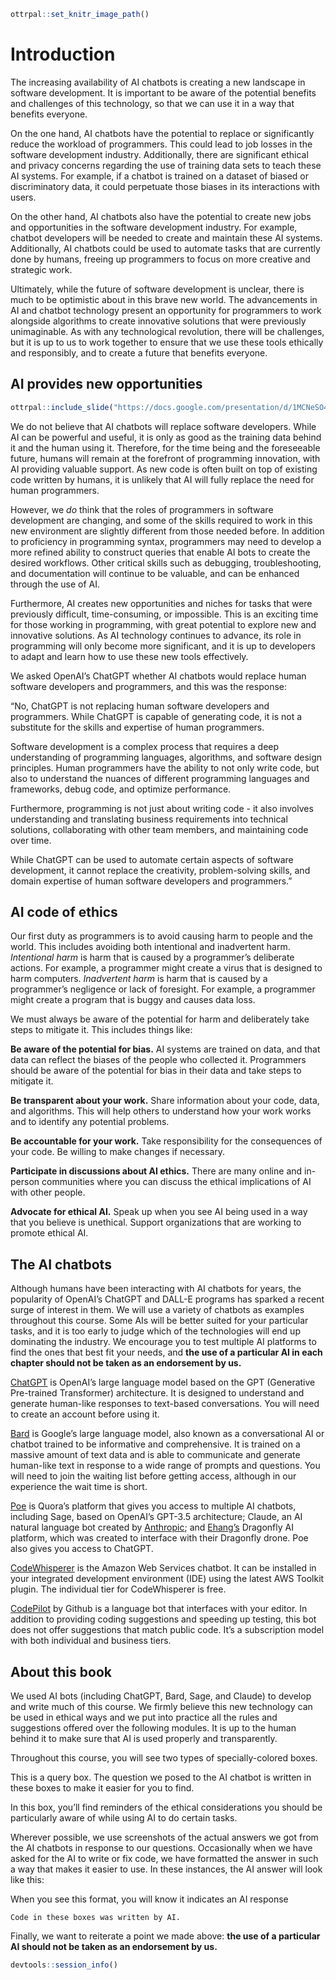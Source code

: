 
```r
ottrpal::set_knitr_image_path()
```

# Introduction

The increasing availability of AI chatbots is creating a new landscape in software development. It is important to be aware of the potential benefits and challenges of this technology, so that we can use it in a way that benefits everyone.

On the one hand, AI chatbots have the potential to replace or significantly reduce the workload of programmers. This could lead to job losses in the software development industry. Additionally, there are significant ethical and privacy concerns regarding the use of training data sets to teach these AI systems. For example, if a chatbot is trained on a dataset of biased or discriminatory data, it could perpetuate those biases in its interactions with users.

On the other hand, AI chatbots also have the potential to create new jobs and opportunities in the software development industry. For example, chatbot developers will be needed to create and maintain these AI systems. Additionally, AI chatbots could be used to automate tasks that are currently done by humans, freeing up programmers to focus on more creative and strategic work.

Ultimately, while the future of software development is unclear, there is much to be optimistic about in this brave new world. The advancements in AI and chatbot technology present an opportunity for programmers to work alongside algorithms to create innovative solutions that were previously unimaginable. As with any technological revolution, there will be challenges, but it is up to us to work together to ensure that we use these tools ethically and responsibly, and to create a future that benefits everyone.

## AI provides new opportunities

```r
ottrpal::include_slide("https://docs.google.com/presentation/d/1MCNeSO4aOm1iESWDLOGTcx3aLEbnu8UttV0QGVAeafE/edit#slide=id.g22e15d27e55_4_0")
```


We do not believe that AI chatbots will replace software developers. While AI can be powerful and useful, it is only as good as the training data behind it and the human using it. Therefore, for the time being and the foreseeable future, humans will remain at the forefront of programming innovation, with AI providing valuable support. As new code is often built on top of existing code written by humans, it is unlikely that AI will fully replace the need for human programmers.

However, we _do_ think that the roles of programmers in software development are changing, and some of the skills required to work in this new environment are slightly different from those needed before. In addition to proficiency in programming syntax, programmers may need to develop a more refined ability to construct queries that enable AI bots to create the desired workflows. Other critical skills such as debugging, troubleshooting, and documentation will continue to be valuable, and can be enhanced through the use of AI.

Furthermore, AI creates new opportunities and niches for tasks that were previously difficult, time-consuming, or impossible. This is an exciting time for those working in programming, with great potential to explore new and innovative solutions. As AI technology continues to advance, its role in programming will only become more significant, and it is up to developers to adapt and learn how to use these new tools effectively.

::: {.reflection}

We asked OpenAI's ChatGPT whether AI chatbots would replace human software developers and programmers, and this was the response:

"No, ChatGPT is not replacing human software developers and programmers. While ChatGPT is capable of generating code, it is not a substitute for the skills and expertise of human programmers.

Software development is a complex process that requires a deep understanding of programming languages, algorithms, and software design principles. Human programmers have the ability to not only write code, but also to understand the nuances of different programming languages and frameworks, debug code, and optimize performance.

Furthermore, programming is not just about writing code - it also involves understanding and translating business requirements into technical solutions, collaborating with other team members, and maintaining code over time.

While ChatGPT can be used to automate certain aspects of software development, it cannot replace the creativity, problem-solving skills, and domain expertise of human software developers and programmers."
:::

## AI code of ethics

Our first duty as programmers is to avoid causing harm to people and the world. This includes avoiding both intentional and inadvertent harm. _Intentional harm_ is harm that is caused by a programmer's deliberate actions. For example, a programmer might create a virus that is designed to harm computers. _Inadvertent harm_ is harm that is caused by a programmer's negligence or lack of foresight. For example, a programmer might create a program that is buggy and causes data loss.

We must always be aware of the potential for harm and deliberately take steps to mitigate it. This includes things like:

**Be aware of the potential for bias.** AI systems are trained on data, and that data can reflect the biases of the people who collected it. Programmers should be aware of the potential for bias in their data and take steps to mitigate it.

**Be transparent about your work.** Share information about your code, data, and algorithms. This will help others to understand how your work works and to identify any potential problems.

**Be accountable for your work.** Take responsibility for the consequences of your code. Be willing to make changes if necessary.

**Participate in discussions about AI ethics.** There are many online and in-person communities where you can discuss the ethical implications of AI with other people.

**Advocate for ethical AI.** Speak up when you see AI being used in a way that you believe is unethical. Support organizations that are working to promote ethical AI.

## The AI chatbots

Although humans have been interacting with AI chatbots for years, the popularity of OpenAI's ChatGPT and DALL-E programs has sparked a recent surge of interest in them. We will use a variety of chatbots as examples throughout this course. Some AIs will be better suited for your particular tasks, and it is too early to judge which of the technologies will end up dominating the industry. We encourage you to test multiple AI platforms to find the ones that best fit your needs, and **the use of a particular AI in each chapter should not be taken as an endorsement by us.** 

[ChatGPT](https://chat.openai.com/) is OpenAI's large language model based on the GPT (Generative Pre-trained Transformer) architecture. It is designed to understand and generate human-like responses to text-based conversations. You will need to create an account before using it.

[Bard](https://bard.google.com/) is Google's large language model, also known as a conversational AI or chatbot trained to be informative and comprehensive. It is trained on a massive amount of text data and is able to communicate and generate human-like text in response to a wide range of prompts and questions. You will need to join the waiting list before getting access, although in our experience the wait time is short.

[Poe](https://poe.com/) is Quora's platform that gives you access to multiple AI chatbots, including Sage, based on OpenAI's GPT-3.5 architecture; Claude, an AI natural language bot created by [Anthropic](https://www.anthropic.com); and [Ehang's](https://www.ehang.com/) Dragonfly AI platform, which was created to interface with their Dragonfly drone. Poe also gives you access to ChatGPT.

[CodeWhisperer](https://aws.amazon.com/codewhisperer/) is the Amazon Web Services chatbot. It can be installed in your integrated development environment (IDE) using the latest AWS Toolkit plugin. The individual tier for CodeWhisperer is free.

[CodePilot](https://github.com/features/copilot) by Github is a language bot that interfaces with your editor. In addition to providing coding suggestions and speeding up testing, this bot does not offer suggestions that match public code. It's a subscription model with both individual and business tiers.

## About this book

We used AI bots (including ChatGPT, Bard, Sage, and Claude) to develop and write much of this course. We firmly believe this new technology can be used in ethical ways and we put into practice all the rules and suggestions offered over the following modules. It is up to the human behind it to make sure that AI is used properly and transparently.

Throughout this course, you will see two types of specially-colored boxes.

:::{.query}
This is a query box. The question we posed to the AI chatbot is written in these boxes to make it easier for you to find.
:::


:::{.ethics}
In this box, you'll find reminders of the ethical considerations you should be particularly aware of while using AI to do certain tasks. 
:::

Wherever possible, we use screenshots of the actual answers we got from the AI chatbots in response to our questions. Occasionally when we have asked for the AI to write or fix code, we have formatted the answer in such a way that makes it easier to use. In these instances, the AI answer will look like this:

:::{.ai_response}
When you see this format, you will know it indicates an AI response

```
Code in these boxes was written by AI. 
```
:::



Finally, we want to reiterate a point we made above: **the use of a particular AI should not be taken as an endorsement by us.** 
```r
devtools::session_info()
```
